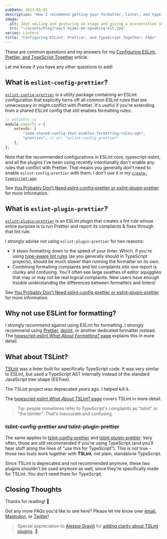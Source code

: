 ```yaml
---
pubDate: 2023-05-01
description: "How I recommend getting your formatter, linter, and type checker to play together nicely."
image:
  alt: Josh smiling and gesturing on stage and giving a presentation showing the "Type Checking React (v2)" from the linked slides.
  src: "~/assets/blog/react-miami-me-speaking-alt.jpg"
series: Linters
title: "Configuring ESLint, Prettier, and TypeScript Together: FAQs"
---
```


These are common questions and my answers for my [Configuring ESLint, Prettier, and TypeScript Together](../configuring-eslint-prettier-and-typescript-together) article.

Let me know if you have any other questions to add!

## What is `eslint-config-prettier`?

[`eslint-config-prettier`](https://www.npmjs.com/package/eslint-config-prettier) is a utility package containing an ESLint configuration that explicitly turns off all common ESLint rules that are unnecessary or might conflict with Prettier.
It's useful if you're extending from a shared ESLint config that still enables formatting rules:

```js
// eslintrc.js
module.exports = {
	extends: [
		"some-shared-config-that-enables-formatting-rules-ugh",
		"prettier", // or: "eslint-config-prettier"
	],
};
```

Note that the recommended configurations in ESLint core, typescript-eslint, and all the plugins I've been using recently intentionally don't enable any rules that conflict with Prettier.
That means you generally don't need to enable `eslint-config-prettier` with them.
I don't use it in my [`create-typescript-app`](https://github.com/JoshuaKGoldberg/create-typescript-app).

See [You Probably Don't Need eslint-config-prettier or eslint-plugin-prettier](../you-probably-dont-need-eslint-config-prettier-or-eslint-plugin-prettier) for more information.

## What is `eslint-plugin-prettier`?

[`eslint-plugin-prettier`](https://www.npmjs.com/package/eslint-plugin-prettier) is an ESLint plugin that creates a lint rule whose entire purpose is to run Prettier and report its complaints & fixes through that lint rule.

I strongly advise not using `eslint-plugin-prettier` for two reasons:

- It slows formatting down to the speed of your linter. Which, if you're using [type-aware lint rules](https://typescript-eslint.io/linting/typed-linting) (as you generally should in TypeScript projects), should be much slower than running the formatter on its own.
- Combining formatting complaints and lint complaints into one report is clunky and confusing. You'll often see large swathes of editor squigglies that may or may not be real logical complaints. New users have enough trouble understanding the differences between formatters and linters!

See [You Probably Don't Need eslint-config-prettier or eslint-plugin-prettier](../you-probably-dont-need-eslint-config-prettier-or-eslint-plugin-prettier) for more information.

## Why not use ESLint for formatting?

I strongly recommend against using ESLint for formatting.
I strongly recommend using [Prettier](https://prettier.io), [dprint](https://dprint.dev), or another dedicated formatter instead.
The [typescript-eslint _What About Formatting?_ page](https://typescript-eslint.io/linting/troubleshooting/formatting) explains this in more detail.

## What about TSLint?

[TSLint](https://palantir.github.io/tslint) was a linter built for specifically TypeScript code.
It was very similar to ESLint, but used a TypeScript AST internally instead of the standard JavaScript tree shape (ESTree).

The TSLint project was deprecated _years_ ago.
I helped kill it.

The [typescript-eslint _What About TSLint?_ page](https://typescript-eslint.io/linting/troubleshooting/tslint) covers TSLint in more detail.

> Tip: people sometimes refer to TypeScript's complaints as "tslint" or "the tslinter".
> That's inaccurate and confusing.

### tslint-config-prettier and tslint-plugin-prettier

The same applies to [tslint-config-prettier](https://github.com/prettier/tslint-config-prettier) and [tslint-plugin-prettier](https://github.com/prettier/tslint-plugin-prettier). Very often, those are still recommended if you're using TypeScript (and you'll hear stuff along the lines of "use this for TypeScript"). This is not true - those two tools work together with **TSLint**, not plain, standalone TypeScript.

Since TSLint is deprecated and not recommended anymore, these two plugins shouldn't be used anymore as well, since they're specifically made for TSLint. You don't need them for TypeScript.

## Closing Thoughts

Thanks for reading! 💖

Got any more FAQs you'd like to see here?
Please let me know over [email](mailto:blog@joshuakgoldberg.com), [Mastodon](https://fosstodon.org/@JoshuaKGoldberg), or [Twitter](https://twitter.com/JoshuaKGoldberg)!

> Special appreciation to [Alessio Gravili](https://github.com/AlessioGr) for [adding clarity about TSLint plugins](https://github.com/JoshuaKGoldberg/Goldblog/pull/386). 💙
